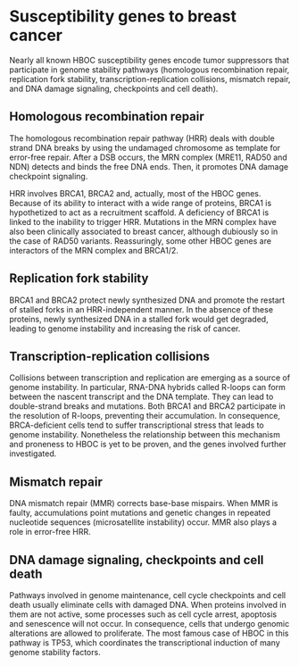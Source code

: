 # Susceptibility genes to breast cancer {#hboc-genes}

Nearly all known HBOC susceptibility genes encode tumor suppressors that participate in genome stability pathways (homologous recombination repair, replication fork stability, transcription-replication collisions, mismatch repair, and DNA damage signaling, checkpoints and cell death). 

## Homologous recombination repair

The homologous recombination repair pathway (HRR) deals with double strand DNA breaks by using the undamaged chromosome as template for error-free repair. After a DSB occurs, the MRN complex (MRE11, RAD50 and NDN) detects and binds the free DNA ends. Then, it promotes DNA damage checkpoint signaling.

HRR involves BRCA1, BRCA2 and, actually, most of the HBOC genes. Because of its ability to interact with a wide range of proteins, BRCA1 is hypothetized to act as a recruitment scaffold. A deficiency of BRCA1 is linked to the inability to trigger HRR. Mutations in the MRN complex have also been clinically associated to breast cancer, although dubiously so in the case of RAD50 variants. Reassuringly, some other HBOC genes are interactors of the MRN complex and BRCA1/2.

## Replication fork stability

BRCA1 and BRCA2 protect newly synthesized DNA and promote the restart of stalled forks in an HRR-independent manner. In the absence of these proteins, newly synthesized DNA in a stalled fork would get degraded, leading to genome instability and increasing the risk of cancer.

## Transcription-replication collisions 

Collisions between transcription and replication are emerging as a source of genome instability. In particular, RNA-DNA hybrids called R-loops can form between the nascent transcript and the DNA template. They can lead to double-strand breaks and mutations. Both BRCA1 and BRCA2 participate in the resolution of R-loops, preventing their accumulation. In consequence, BRCA-deficient cells tend to suffer transcriptional stress that leads to genome instability. Nonetheless the relationship between this mechanism and proneness to HBOC is yet to be proven, and the genes involved further investigated.

## Mismatch repair

DNA mismatch repair (MMR) corrects base-base mispairs. When MMR is faulty, accumulations point mutations and genetic changes in repeated nucleotide sequences (microsatellite instability) occur. MMR also plays a role in error-free HRR.

## DNA damage signaling, checkpoints and cell death

Pathways involved in genome maintenance, cell cycle checkpoints and cell death usually eliminate cells with damaged DNA. When proteins involved in them are not active, some processes such as cell cycle arrest, apoptosis and senescence will not occur. In consequence, cells that undergo genomic alterations are allowed to proliferate. The most famous case of HBOC in this pathway is TP53, which coordinates the transcriptional induction of many genome stability factors.

\begin{sidewaystable}
\centering
\caption{Overview of HBOC genes: estimated lifetime risk of breast cancer (age in years) and tumorogenic molecular mechanisms that involves them: homologous recombination repair (HRR), replication fork stability, transcription-replication collisions, mismatch repair (MMR), DNA damage signaling, checkpoints and cell death, and/or others. Adapted from [@nielsen_hereditary_2016].
\label{tab:hboc-genes}
\begin{tabular}{llllllll}
Gene & Lifetime risk & HRR & Rep. fork stab. & Tr.-rep. clash & MMR & DNA Damage, apoptosis & Other \\
ATM & 60\% by age 80 & $\checkmark$ & & & & $\checkmark$ &\\
BARD1 & Unknown & $\checkmark$ & & & & &\\
BLM & Unknown & & $\checkmark$& & & &\\
BRCA1 & 57-65\% by age 70 & $\checkmark$ & $\checkmark$& $\checkmark$& & $\checkmark$ &\\
BRCA2 & 45-55\% by age 70 & $\checkmark$ & $\checkmark$& $\checkmark$& & $\checkmark$ &\\
BRIP1 & OR: \textless2.0& & & & & &\\
CDH1 & 42\% by age 80 & & & & & & $\checkmark$ \\
CHEK2 & 37\% by age 70 & & & & & $\checkmark$ &\\
FAM175A & Unknown & $\checkmark$ & & & & &\\
FANCC & Unknown & & $\checkmark$& & & &\\
FANCM & Unknown & & $\checkmark$& & & &\\
MLH1 & $\sim$19\% by age 70 & & $\checkmark$& & $\checkmark$ & &\\
MRE11 & Unknown & & & & $\checkmark$ & &\\
MSH2 & $\sim$11\% by age 70 & & & & $\checkmark$ & &\\
NBN & OR: 3.0 & $\checkmark$ & & & & &\\
NF1 & 6.5-fold up ages 30-39 & & & & & & $\checkmark$ \\
PALB2 & 35\% by age 70 & $\checkmark$ & $\checkmark$& & & &\\
PMS2 & SIR: 3.8& & & & $\checkmark$ & &\\
PTEN & 85\% by age 70 & & & & & & $\checkmark$ \\
RAD51B & Unknown & $\checkmark$ & & & & &\\
RAD51C & Unknown & $\checkmark$ & & & & &\\
RAD51D & Unknown & $\checkmark$ & & & & &\\
RECQL & Unknown & & $\checkmark$& & & &\\
RINT1 & Unknown & $\checkmark$ & & & & &\\
STK11 & 32\% by age 60 & & & & & & $\checkmark$ \\
TP53 & 25\% by age 70 & & & & & $\checkmark$ &  
\end{tabular}
\end{sidewaystable}
